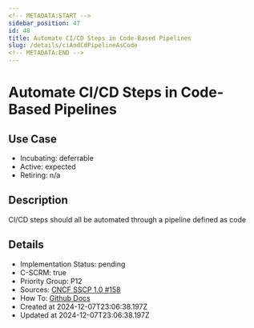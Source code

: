 ```yaml
---
<!-- METADATA:START -->
sidebar_position: 47
id: 48
title: Automate CI/CD Steps in Code-Based Pipelines
slug: /details/ciAndCdPipelineAsCode
<!-- METADATA:END -->
---
```


<!-- TITLE:START -->
# Automate CI/CD Steps in Code-Based Pipelines
<!-- TITLE:END -->

## Use Case
<!-- LEVELS:START -->
- Incubating: deferrable
- Active: expected
- Retiring: n/a
<!-- LEVELS:END -->

<!-- DESCRIPTION:START -->
## Description
CI/CD steps should all be automated through a pipeline defined as code
<!-- DESCRIPTION:END -->

<!-- DETAILS:START -->
## Details
- Implementation Status: pending
- C-SCRM: true
- Priority Group: P12
- Sources: [CNCF SSCP 1.0 #158](https://github.com/cncf/tag-security/blob/main/supply-chain-security/supply-chain-security-paper/sscsp.md#build-and-related-continuous-integrationcontinuous-delivery-steps-should-all-be-automated-through-a-pipeline-defined-as-code)
- How To: [Github Docs](https://docs.github.com/en/actions/publishing-packages/publishing-nodejs-packages)
- Created at 2024-12-07T23:06:38.197Z
- Updated at 2024-12-07T23:06:38.197Z
<!-- DETAILS:END -->
